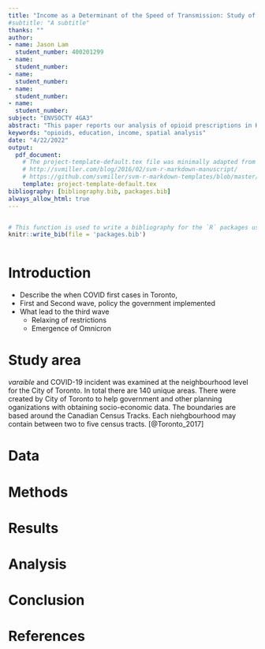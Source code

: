 ```yaml
---
title: "Income as a Determinant of the Speed of Transmission: Study of the Thrid Wave of SARS-CoV-2 in Toronto, Ontario"
#subtitle: "A subtitle"
thanks: ""
author:
- name: Jason Lam
  student_number: 400201299
- name: 
  student_number: 
- name: 
  student_number: 
- name: 
  student_number: 
- name: 
  student_number: 
subject: "ENVSOCTY 4GA3"
abstract: "This paper reports our analysis of opioid prescriptions in Kentucky, USA, and its relationship with income and education at the level of counties. Data were obtained from the Washington Post database and the US Census."
keywords: "opioids, education, income, spatial analysis"
date: "4/22/2022"
output:
  pdf_document:
    # The project-template-default.tex file was minimally adapted from Steven V. Miller's template for academic manuscripts. See:
    # http://svmiller.com/blog/2016/02/svm-r-markdown-manuscript/
    # https://github.com/svmiller/svm-r-markdown-templates/blob/master/svm-latex-ms.tex
    template: project-template-default.tex
bibliography: [bibliography.bib, packages.bib]
always_allow_html: true
---
```


<!--Chunks of code can have names; the chunk option "include" controls whether the chunk and its output are printed in the final document-->
```r

```

```r
# This function is used to write a bibliography for the `R` packages used in the paper
knitr::write_bib(file = 'packages.bib')
```

```r
```

<!--This create a page break, i.e., starts a new page-->
<!--\newpage-->

<!-- 
To cite references in your bibliography.bib file, use [@item] if you want it to be cited in brackets, or @item if you want it to be cited as Name (year). If you want to cite various items in brackets, separate them with semicolons [@item1; @item2]
-->


# Introduction

- Describe the when COVID first cases in Toronto, 
- First and Second wave, policy the government implemented 
- What lead to the third wave 
  - Relaxing of restrictions 
  - Emergence of Omnicron 

# Study area

*varaible* and COVID-19 incident was examined at the neighbourhood level for the City of Toronto. In total there are 140 unique areas. There were created by City of Toronto to help government and other planning oganizations with obtaining socio-economic data. The boundaries are based around the Canadian Census Tracks. Each niehgbourhood may contain between two to five census tracts. [@Toronto_2017]

# Data


# Methods


# Results


# Analysis


# Conclusion


# References
